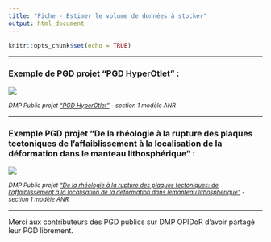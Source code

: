 ```yaml
---
title: "Fiche - Estimer le volume de données à stocker"
output: html_document
---
```


```r
knitr::opts_chunk$set(echo = TRUE)
```

------------------------------------------------------------------------

### Exemple de PGD projet "PGD HyperOtlet" :

![](images/exemple_pgd_volume_1.png)

<small>*DMP Public projet ["PGD HyperOtlet"](https://dmp.opidor.fr/plans/4205/export.pdf?export%5Bquestion_headings%5D=true) - section 1 modèle ANR*</small>

------------------------------------------------------------------------

### Exemple PGD projet "De la rhéologie à la rupture des plaques tectoniques de l'affaiblissement à la localisation de la déformation dans le manteau lithosphérique" : 

![](images/exemple_pgd_volume_2-01.png)

<small>*DMP Public projet ["De la rhéologie à la rupture des plaques tectoniques: de l'affaiblissement à la localisation de la déformation dans lemanteau lithosphérique"](https://dmp.opidor.fr/plans/13156/export.pdf?export%5Bquestion_headings%5D=true) - section 1 modèle ANR*</small>

------------------------------------------------------------------------

Merci aux contributeurs des PGD publics sur DMP OPIDoR d'avoir partagé leur PGD librement.
